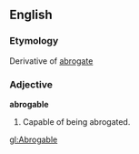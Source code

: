 ==English==

===Etymology===
Derivative of [[abrogate]]
===Adjective===
'''abrogable'''

#Capable of being abrogated.

[[gl:Abrogable]]